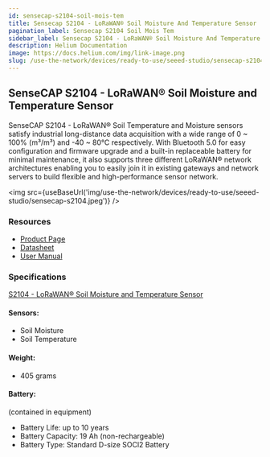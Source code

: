 ```yaml
---
id: sensecap-s2104-soil-mois-tem
title: Sensecap S2104 - LoRaWAN® Soil Moisture And Temperature Sensor
pagination_label: Sensecap S2104 Soil Mois Tem
sidebar_label: Sensecap S2104 - LoRaWAN® Soil Moisture And Temperature Sensor
description: Helium Documentation
image: https://docs.helium.com/img/link-image.png
slug: /use-the-network/devices/ready-to-use/seeed-studio/sensecap-s2104-soil-mois-tem
---
```



## SenseCAP S2104 - LoRaWAN® Soil Moisture and Temperature Sensor

SenseCAP S2104 - LoRaWAN® Soil Temperature and Moisture sensors satisfy industrial long-distance
data acquisition with a wide range of 0 ~ 100% (m³/m³) and -40 ~ 80℃ respectively. With Bluetooth
5.0 for easy configuration and firmware upgrade and a built-in replaceable battery for minimal
maintenance, it also supports three different LoRaWAN® network architectures enabling you to easily
join it in existing gateways and network servers to build flexible and high-performance sensor
network.

<img
  src={useBaseUrl('img/use-the-network/devices/ready-to-use/seeed-studio/sensecap-s2104.jpeg')}
/>

### Resources

- [Product Page](https://www.seeedstudio.com/SenseCAP-S2104-LoRaWAN-Soil-Temperature-and-Moisture-Sensor-p-5357.html)
- [Datasheet](https://drive.google.com/file/d/1HfZMCDgKOhgWbJDyBI8cY4T2JVEOh9fF/view?usp=sharing)
- [User Manual](https://drive.google.com/file/d/1Jq9Nigpjzda6mw9a20I6FHBEfS25PdAA/view?usp=sharing)

### Specifications

[S2104 - LoRaWAN® Soil Moisture and Temperature Sensor](https://drive.google.com/file/d/1HfZMCDgKOhgWbJDyBI8cY4T2JVEOh9fF/view)

#### Sensors:

- Soil Moisture
- Soil Temperature

#### Weight:

- 405 grams

#### Battery:

(contained in equipment)

- Battery Life: up to 10 years
- Battery Capacity: 19 Ah (non-rechargeable)
- Battery Type: Standard D-size SOCl2 Battery
